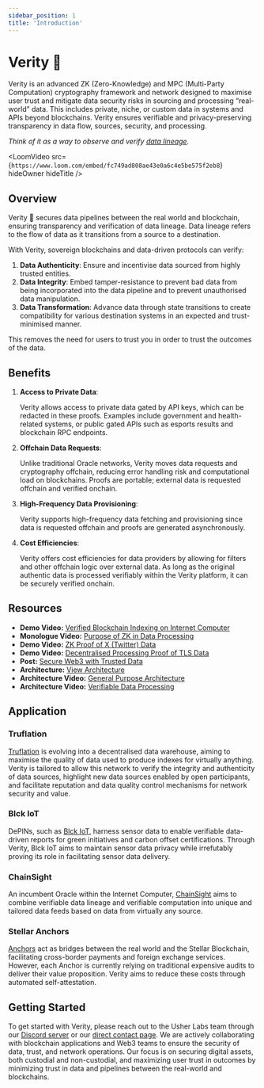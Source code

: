 ```yaml
---
sidebar_position: 1
title: 'Introduction'
---
```



# Verity 🧪

Verity is an advanced ZK (Zero-Knowledge) and MPC (Multi-Party Computation) cryptography framework and network designed to maximise user trust and mitigate data security risks in sourcing and processing “real-world” data. This includes private, niche, or custom data in systems and APIs beyond blockchains. Verity ensures verifiable and privacy-preserving transparency in data flow, sources, security, and processing.

_Think of it as a way to observe and verify [data lineage](https://www.ibm.com/topics/data-lineage)._

<LoomVideo
	src={`https://www.loom.com/embed/fc749ad808ae43e0a6c4e5be575f2eb8`}
	hideOwner
	hideTitle
/>

## Overview

Verity 🧪 secures data pipelines between the real world and blockchain, ensuring transparency and verification of data lineage. Data lineage refers to the flow of data as it transitions from a source to a destination.

With Verity, sovereign blockchains and data-driven protocols can verify:

1. **Data Authenticity**: Ensure and incentivise data sourced from highly trusted entities.
2. **Data Integrity**: Embed tamper-resistance to prevent bad data from being incorporated into the data pipeline and to prevent unauthorised data manipulation.
3. **Data Transformation**: Advance data through state transitions to create compatibility for various destination systems in an expected and trust-minimised manner.

This removes the need for users to trust you in order to trust the outcomes of the data.

## Benefits

1. **Access to Private Data**:

   Verity allows access to private data gated by API keys, which can be redacted in these proofs. Examples include government and health-related systems, or public gated APIs such as esports results and blockchain RPC endpoints.

2. **Offchain Data Requests**:

   Unlike traditional Oracle networks, Verity moves data requests and cryptography offchain, reducing error handling risk and computational load on blockchains. Proofs are portable; external data is requested offchain and verified onchain.

3. **High-Frequency Data Provisioning**:

   Verity supports high-frequency data fetching and provisioning since data is requested offchain and proofs are generated asynchronously.

4. **Cost Efficiencies**:

   Verity offers cost efficiencies for data providers by allowing for filters and other offchain logic over external data. As long as the original authentic data is processed verifiably within the Verity platform, it can be securely verified onchain.

## Resources

- **Demo Video:** [Verified Blockchain Indexing on Internet Computer](https://www.loom.com/share/86b56c41862d45fa899d05f955052bc0?sid=ee6514ad-0e9f-458f-92d8-19091dd309b4)
- **Monologue Video:** [Purpose of ZK in Data Processing](https://www.loom.com/share/05de51e4b9c9407c8146b7fa40754450?sid=4722285a-e49b-4a11-b13b-8ae81d6c0de2)
- **Demo Video:** [ZK Proof of X (Twitter) Data](https://www.loom.com/share/7af647012c7d4a31b335c4a907361d5f?sid=01c05d64-ef42-459a-82e2-e7a84ea505da)
- **Demo Video:** [Decentralised Processing Proof of TLS Data](https://www.loom.com/share/7a2a38986651416087acaa9f2d1c2c0f?sid=70e29f38-e647-4184-8de7-40a86c2ab0ae)
- **Post:** [Secure Web3 with Trusted Data](https://mirror.xyz/ryanwould.eth/OcM1YRfsDuLXfOQOvJ5kNmtjYb8mTbVmXPYdL4xZ4qo)
- **Architecture:** [View Architecture](https://miro.com/app/board/uXjVK4FD_7I=/?share_link_id=532402514253)
- **Architecture Video:** [General Purpose Architecture](https://www.loom.com/share/3454d9b3cd8943339fbb3d12c4371d5b?sid=8bdd04ac-cb72-4f80-bfcb-51ad7b11bdb5)
- **Architecture Video:** [Verifiable Data Processing](https://www.loom.com/share/01ec6503ac4a4c628bde417455187647?sid=82ca2ceb-600d-4b2e-879d-0dca205c5aa4)

## Application

### **Truflation**

[Truflation](https://truflation.com/) is evolving into a decentralised data warehouse, aiming to maximise the quality of data used to produce indexes for virtually anything. Verity is tailored to allow this network to verify the integrity and authenticity of data sources, highlight new data sources enabled by open participants, and facilitate reputation and data quality control mechanisms for network security and value.

### **Blck IoT**

DePINs, such as [Blck IoT](https://blck-iot.com/), harness sensor data to enable verifiable data-driven reports for green initiatives and carbon offset certifications. Through Verity, Blck IoT aims to maintain sensor data privacy while irrefutably proving its role in facilitating sensor data delivery.

### **ChainSight**

An incumbent Oracle within the Internet Computer, [ChainSight](https://chainsight.network/) aims to combine verifiable data lineage and verifiable computation into unique and tailored data feeds based on data from virtually any source.

### **Stellar Anchors**

[Anchors](https://stellar.org/ecosystem?query=Usher%20Labs) act as bridges between the real world and the Stellar Blockchain, facilitating cross-border payments and foreign exchange services. However, each Anchor is currently relying on traditional expensive audits to deliver their value proposition. Verity aims to reduce these costs through automated self-attestation.

## Getting Started

To get started with Verity, please reach out to the Usher Labs team through our [Discord server](https://go.usher.so/discord) or our [direct contact page](https://usher.so/contact). We are actively collaborating with blockchain applications and Web3 teams to ensure the security of data, trust, and network operations. Our focus is on securing digital assets, both custodial and non-custodial, and maximizing user trust in outcomes by minimizing trust in data and pipelines between the real-world and blockchains.
